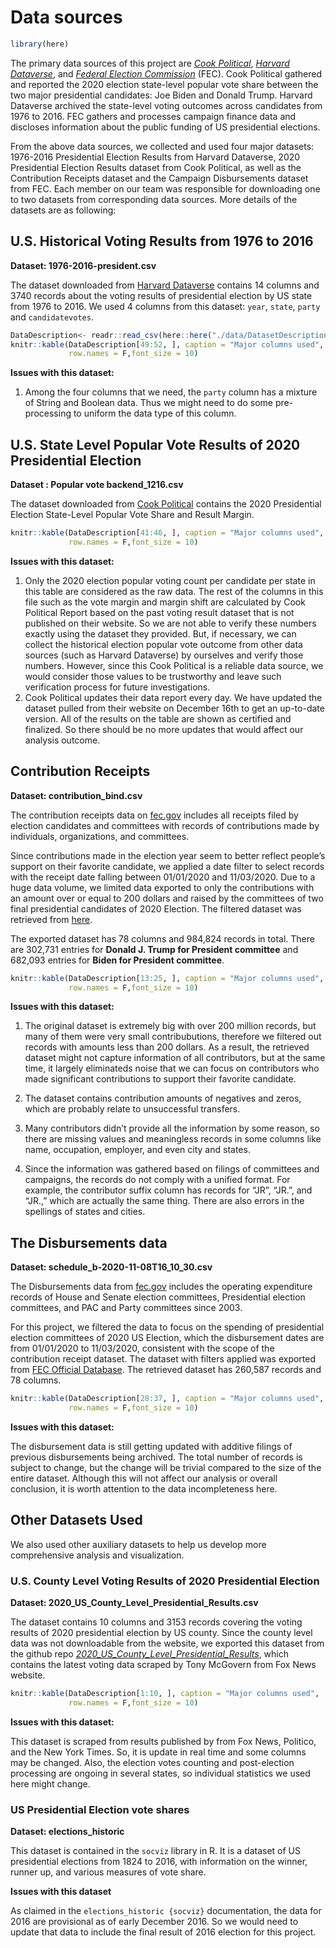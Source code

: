 # Data sources

```r
library(here)
```

The primary data sources of this project are [*Cook Political*](https://cookpolitical.com/), [*Harvard Dataverse*](https://dataverse.harvard.edu/dataset.xhtml?persistentId=doi:10.7910/DVN/42MVDX), and  [*Federal Election Commission*](http://fec.gov/data/) (FEC). Cook Political gathered and reported the 2020 election state-level popular vote share between the two major presidential candidates: Joe Biden and Donald Trump. Harvard Dataverse archived the state-level voting outcomes across candidates from 1976 to 2016. FEC gathers and processes campaign finance data and discloses information about the public funding of US presidential elections. 

From the above data sources, we collected and used four major datasets: 1976-2016 Presidential Election Results from Harvard Dataverse, 2020 Presidential Election Results dataset from Cook Political, as well as the Contribution Receipts dataset and the Campaign Disbursements dataset from FEC. Each member on our team was responsible for downloading one to two datasets from corresponding data sources. More details of the datasets are as following:


## U.S. Historical Voting Results from 1976 to 2016

**Dataset: 1976-2016-president.csv** 

The dataset downloaded from [Harvard Dataverse](https://dataverse.harvard.edu/dataset.xhtml?persistentId=doi:10.7910/DVN/42MVDX) contains 14 columns and 3740 records about the voting results of presidential election by US state from 1976 to 2016. We used 4 columns from this dataset: `year`, `state`, `party` and `candidatevotes`.

```r
DataDescription<- readr::read_csv(here::here("./data/DatasetDescription.csv"))
knitr::kable(DataDescription[49:52, ], caption = "Major columns used",
             row.names = F,font_size = 10)
```

**Issues with this dataset: **

1. Among the four columns that we need, the `party` column has a mixture of String and Boolean data. Thus we might need to do some pre-processing to uniform the data type of this column. 

## U.S. State Level Popular Vote Results of 2020 Presidential Election

**Dataset : Popular vote backend_1216.csv**

The dataset downloaded from [Cook Political](https://cookpolitical.com/2020-national-popular-vote-tracker) contains the 2020 Presidential Election State-Level Popular Vote Share and Result Margin.

```r
knitr::kable(DataDescription[41:46, ], caption = "Major columns used",
             row.names = F,font_size = 10)
```

**Issues with this dataset: **

1. Only the 2020 election popular voting count per candidate per state in this table are considered as the raw data. The rest of the columns in this file such as the vote margin and margin shift are calculated by Cook Political Report based on the past voting result dataset that is not published on their website. So we are not able to verify these numbers exactly using the dataset they provided. But, if necessary, we can collect the historical election popular vote outcome from other data sources (such as Harvard Dataverse) by ourselves and verify those numbers. However, since this Cook Political is a reliable data source, we would consider those values to be trustworthy and leave such verification process for future investigations.
2. Cook Political updates their data report every day. We have updated the dataset pulled from their website on December 16th to get an up-to-date version. All of the results on the table are shown as certified and finalized. So there should be no more updates that would affect our analysis outcome. 

## Contribution Receipts

**Dataset: contribution_bind.csv**

The contribution receipts data on [fec.gov](https://www.fec.gov/) includes all receipts filed by election candidates and committees with records of contributions made by individuals, organizations, and committees. 
 
Since contributions made in the election year seem to better reflect people's support on their favorite candidate, we applied a date filter to select records with the receipt date falling between 01/01/2020 and 11/03/2020. Due to a huge data volume, we limited data exported to only the contributions with an amount over or equal to 200 dollars and raised by the committees of two final presidential candidates of 2020 Election. The filtered dataset was retrieved from [here](https://www.fec.gov/data/receipts/?recipient_committee_type=P&data_type=processed&committee_id=C00580100&committee_id=C00703975&two_year_transaction_period=2020&min_date=01%2F01%2F2020&max_date=11%2F03%2F2020&is_individual=true&min_amount=200).

The exported dataset has 78 columns and 984,824 records in total. There are 302,731 entries for **Donald J. Trump for President committee** and 682,093 entries for **Biden for President committee**. 

```r
knitr::kable(DataDescription[13:25, ], caption = "Major columns used",
             row.names = F,font_size = 10)
```

**Issues with this dataset: **

1. The original dataset is extremely big with over 200 million records, but many of them were very small contribubutions, therefore we filtered out records with amounts less than 200 dollars. As a result, the retrieved dataset might not capture information of all contributors, but at the same time, it largely eliminateds noise that we can focus on contributors who made significant contributions to support their favorite candidate.

2. The dataset contains contribution amounts of negatives and zeros, which are probably relate to unsuccessful transfers.

3. Many contributors didn't provide all the information by some reason, so there are missing values and meaningless records in some columns like name, occupation, employer, and even city and states. 

4. Since the information was gathered based on filings of committees and campaigns, the records do not comply with a unified format. For example, the contributor suffix column has records for "JR", "JR.", and "JR.," which are actually the same thing. There are also errors in the spellings of states and cities.

## The Disbursements data

**Dataset: schedule_b-2020-11-08T16_10_30.csv**

The Disbursements data from [fec.gov](https://www.fec.gov/) includes the operating expenditure records of House and Senate election committees, Presidential election committees, and PAC and Party committees since 2003. 

For this project, we filtered the data to focus on the spending of presidential election committees of 2020 US Election, which the disbursement dates are from 01/01/2020 to 11/03/2020, consistent with the scope of the contribution receipt dataset. The dataset with filters applied was exported from [FEC Official Database](https://www.fec.gov/data/disbursements/?spender_committee_type=P&data_type=processed&min_date=01%2F01%2F2020&max_date=11%2F03%2F2020). The retrieved dataset has 260,587 records and 78 columns.

```r
knitr::kable(DataDescription[28:37, ], caption = "Major columns used",
             row.names = F,font_size = 10)
```

**Issues with this dataset: **

The disbursement data is still getting updated with additive filings of previous disbursements being archived. The total number of records is subject to change, but the change will be trivial compared to the size of the entire dataset. Although this will not affect our analysis or overall conclusion, it is worth attention to the data incompleteness here.


## Other Datasets Used
We also used other auxiliary datasets to help us develop more comprehensive analysis and visualization.

### U.S. County Level Voting Results of 2020 Presidential Election

**Dataset: 2020_US_County_Level_Presidential_Results.csv**

The dataset contains 10 columns and 3153 records covering the voting results of 2020 presidential election by US county. Since the county level data was not downloadable from the website, we exported this dataset from the github repo [*2020_US_County_Level_Presidential_Results*](https://github.com/tonmcg/US_County_Level_Election_Results_08-20/blob/master/2020_US_County_Level_Presidential_Results.csv), which contains the latest voting data scraped by Tony McGovern from Fox News website.

```r
knitr::kable(DataDescription[1:10, ], caption = "Major columns used",
             row.names = F,font_size = 10)
```

**Issues with this dataset: **

This dataset is scraped from results published by from Fox News, Politico, and the New York Times. So, it is update in real time and some columns may be changed. Also, the election votes counting and post-election processing are ongoing in several states, so individual statistics we used here might change. 

### US Presidential Election vote shares

**Dataset: elections_historic**

This dataset is contained in the `socviz` library in R. It is a dataset of US presidential elections from 1824 to 2016, with information on the winner, runner up, and various measures of vote share.

**Issues with this dataset**

As claimed in the `elections_historic {socviz}` documentation, the data for 2016 are provisional as of early December 2016. So we would need to update that data to include the final result of 2016 election for this project.
